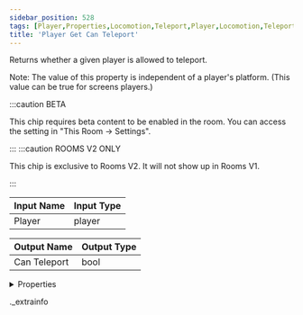 ```yaml
---
sidebar_position: 528
tags: [Player,Properties,Locomotion,Teleport,Player,Locomotion,Teleport]
title: 'Player Get Can Teleport'
---
```


Returns whether a given player is allowed to teleport.

Note: The value of this property is independent of a player's platform. (This value can be true for screens players.)

:::caution BETA

This chip requires beta content to be enabled in the room. You can access the setting in "This Room -> Settings".

:::
:::caution ROOMS V2 ONLY

This chip is exclusive to Rooms V2. It will not show up in Rooms V1.

:::


<IChip uuid="52fcfdc0-5f37-4c4c-892a-f61ba6ebf686" />

| Input Name | Input Type |
|-----------|-----------|
| Player | player |

| Output Name | Output Type |
|-----------|-----------|
| Can Teleport | bool |


<details>
  <summary>Properties</summary>
  <div>
    <div>
    <table>
      <thead>
        <tr>
          <th>Room availability:</th>
          <th>Rooms V2 only</th>
        </tr>
        <tr>
          <th>Is beta required?</th>
          <th>Yes</th>
        </tr>
        <tr>
          <th>Is this chip a trolling risk?</th>
          <th>No</th>
        </tr>
        <tr>
          <th>Is this chip a role assignment risk?</th>
          <th>No</th>
        </tr>
        <tr>
          <th>Chip UUID</th>
          <th>52fcfdc0-5f37-4c4c-892a-f61ba6ebf686</th>
        </tr>
      </thead>
    </table>
    </div>
  </div>
</details>

._extrainfo